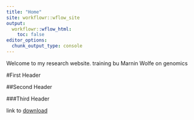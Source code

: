 ```yaml
---
title: "Home"
site: workflowr::wflow_site
output:
  workflowr::wflow_html:
    toc: false
editor_options:
  chunk_output_type: console
---
```


Welcome to my research website.
training bu Marnin Wolfe on genomics

#First Header

##Second Header

###Third Header

link to [download](download.html)